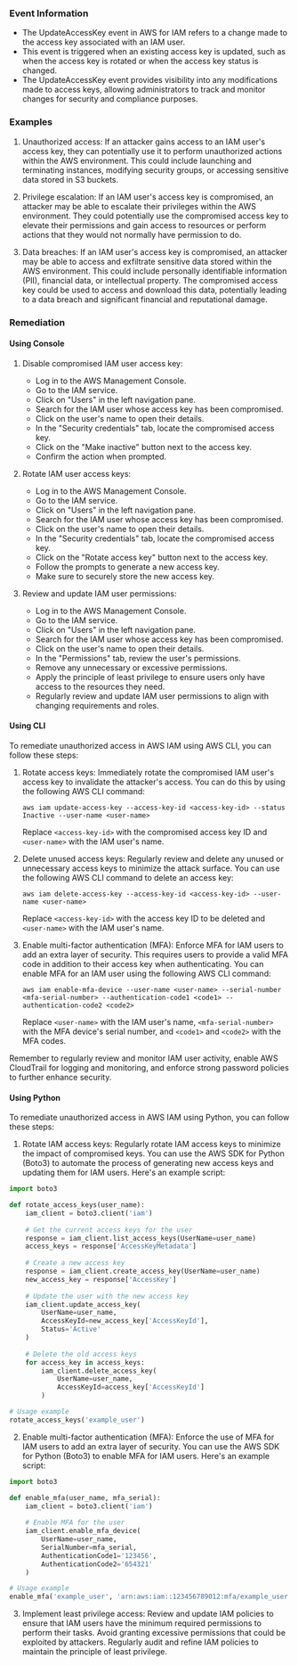 
### Event Information

- The UpdateAccessKey event in AWS for IAM refers to a change made to the access key associated with an IAM user.
- This event is triggered when an existing access key is updated, such as when the access key is rotated or when the access key status is changed.
- The UpdateAccessKey event provides visibility into any modifications made to access keys, allowing administrators to track and monitor changes for security and compliance purposes.


### Examples

1. Unauthorized access: If an attacker gains access to an IAM user's access key, they can potentially use it to perform unauthorized actions within the AWS environment. This could include launching and terminating instances, modifying security groups, or accessing sensitive data stored in S3 buckets.

2. Privilege escalation: If an IAM user's access key is compromised, an attacker may be able to escalate their privileges within the AWS environment. They could potentially use the compromised access key to elevate their permissions and gain access to resources or perform actions that they would not normally have permission to do.

3. Data breaches: If an IAM user's access key is compromised, an attacker may be able to access and exfiltrate sensitive data stored within the AWS environment. This could include personally identifiable information (PII), financial data, or intellectual property. The compromised access key could be used to access and download this data, potentially leading to a data breach and significant financial and reputational damage.

### Remediation

#### Using Console

1. Disable compromised IAM user access key:
   - Log in to the AWS Management Console.
   - Go to the IAM service.
   - Click on "Users" in the left navigation pane.
   - Search for the IAM user whose access key has been compromised.
   - Click on the user's name to open their details.
   - In the "Security credentials" tab, locate the compromised access key.
   - Click on the "Make inactive" button next to the access key.
   - Confirm the action when prompted.

2. Rotate IAM user access keys:
   - Log in to the AWS Management Console.
   - Go to the IAM service.
   - Click on "Users" in the left navigation pane.
   - Search for the IAM user whose access key has been compromised.
   - Click on the user's name to open their details.
   - In the "Security credentials" tab, locate the compromised access key.
   - Click on the "Rotate access key" button next to the access key.
   - Follow the prompts to generate a new access key.
   - Make sure to securely store the new access key.

3. Review and update IAM user permissions:
   - Log in to the AWS Management Console.
   - Go to the IAM service.
   - Click on "Users" in the left navigation pane.
   - Search for the IAM user whose access key has been compromised.
   - Click on the user's name to open their details.
   - In the "Permissions" tab, review the user's permissions.
   - Remove any unnecessary or excessive permissions.
   - Apply the principle of least privilege to ensure users only have access to the resources they need.
   - Regularly review and update IAM user permissions to align with changing requirements and roles.

#### Using CLI

To remediate unauthorized access in AWS IAM using AWS CLI, you can follow these steps:

1. Rotate access keys: Immediately rotate the compromised IAM user's access key to invalidate the attacker's access. You can do this by using the following AWS CLI command:

   ```
   aws iam update-access-key --access-key-id <access-key-id> --status Inactive --user-name <user-name>
   ```

   Replace `<access-key-id>` with the compromised access key ID and `<user-name>` with the IAM user's name.

2. Delete unused access keys: Regularly review and delete any unused or unnecessary access keys to minimize the attack surface. You can use the following AWS CLI command to delete an access key:

   ```
   aws iam delete-access-key --access-key-id <access-key-id> --user-name <user-name>
   ```

   Replace `<access-key-id>` with the access key ID to be deleted and `<user-name>` with the IAM user's name.

3. Enable multi-factor authentication (MFA): Enforce MFA for IAM users to add an extra layer of security. This requires users to provide a valid MFA code in addition to their access key when authenticating. You can enable MFA for an IAM user using the following AWS CLI command:

   ```
   aws iam enable-mfa-device --user-name <user-name> --serial-number <mfa-serial-number> --authentication-code1 <code1> --authentication-code2 <code2>
   ```

   Replace `<user-name>` with the IAM user's name, `<mfa-serial-number>` with the MFA device's serial number, and `<code1>` and `<code2>` with the MFA codes.

Remember to regularly review and monitor IAM user activity, enable AWS CloudTrail for logging and monitoring, and enforce strong password policies to further enhance security.

#### Using Python

To remediate unauthorized access in AWS IAM using Python, you can follow these steps:

1. Rotate IAM access keys: Regularly rotate IAM access keys to minimize the impact of compromised keys. You can use the AWS SDK for Python (Boto3) to automate the process of generating new access keys and updating them for IAM users. Here's an example script:

```python
import boto3

def rotate_access_keys(user_name):
    iam_client = boto3.client('iam')
    
    # Get the current access keys for the user
    response = iam_client.list_access_keys(UserName=user_name)
    access_keys = response['AccessKeyMetadata']
    
    # Create a new access key
    response = iam_client.create_access_key(UserName=user_name)
    new_access_key = response['AccessKey']
    
    # Update the user with the new access key
    iam_client.update_access_key(
        UserName=user_name,
        AccessKeyId=new_access_key['AccessKeyId'],
        Status='Active'
    )
    
    # Delete the old access keys
    for access_key in access_keys:
        iam_client.delete_access_key(
            UserName=user_name,
            AccessKeyId=access_key['AccessKeyId']
        )

# Usage example
rotate_access_keys('example_user')
```

2. Enable multi-factor authentication (MFA): Enforce the use of MFA for IAM users to add an extra layer of security. You can use the AWS SDK for Python (Boto3) to enable MFA for IAM users. Here's an example script:

```python
import boto3

def enable_mfa(user_name, mfa_serial):
    iam_client = boto3.client('iam')
    
    # Enable MFA for the user
    iam_client.enable_mfa_device(
        UserName=user_name,
        SerialNumber=mfa_serial,
        AuthenticationCode1='123456',
        AuthenticationCode2='654321'
    )

# Usage example
enable_mfa('example_user', 'arn:aws:iam::123456789012:mfa/example_user')
```

3. Implement least privilege access: Review and update IAM policies to ensure that IAM users have the minimum required permissions to perform their tasks. Avoid granting excessive permissions that could be exploited by attackers. Regularly audit and refine IAM policies to maintain the principle of least privilege.

